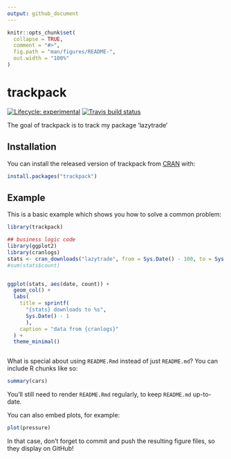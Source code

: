 ```yaml
---
output: github_document
---
```


<!-- README.md is generated from README.Rmd. Please edit that file -->

```r
knitr::opts_chunk$set(
  collapse = TRUE,
  comment = "#>",
  fig.path = "man/figures/README-",
  out.width = "100%"
)
```

# trackpack

<!-- badges: start -->
[![Lifecycle: experimental](https://img.shields.io/badge/lifecycle-experimental-orange.svg)](https://www.tidyverse.org/lifecycle/#experimental)
[![Travis build status](https://travis-ci.com/vladdsm/trackpack.svg?branch=master)](https://travis-ci.com/vladdsm/trackpack)
<!-- badges: end -->

The goal of trackpack is to track my package 'lazytrade'

## Installation

You can install the released version of trackpack from [CRAN](https://CRAN.R-project.org) with:

``` r
install.packages("trackpack")
```

## Example

This is a basic example which shows you how to solve a common problem:

```r
library(trackpack)

## business logic code
library(ggplot2)
library(cranlogs)
stats <- cran_downloads("lazytrade", from = Sys.Date() - 100, to = Sys.Date() - 1) 
#sum(stats$count)


ggplot(stats, aes(date, count)) + 
  geom_col() + 
  labs(
    title = sprintf(
      "{stats} downloads to %s", 
      Sys.Date() - 1
      ), 
    caption = "data from {cranlogs}"
  ) + 
  theme_minimal()



```

What is special about using `README.Rmd` instead of just `README.md`? You can include R chunks like so:

```r
summary(cars)
```

You'll still need to render `README.Rmd` regularly, to keep `README.md` up-to-date.

You can also embed plots, for example:

```r
plot(pressure)
```

In that case, don't forget to commit and push the resulting figure files, so they display on GitHub!

